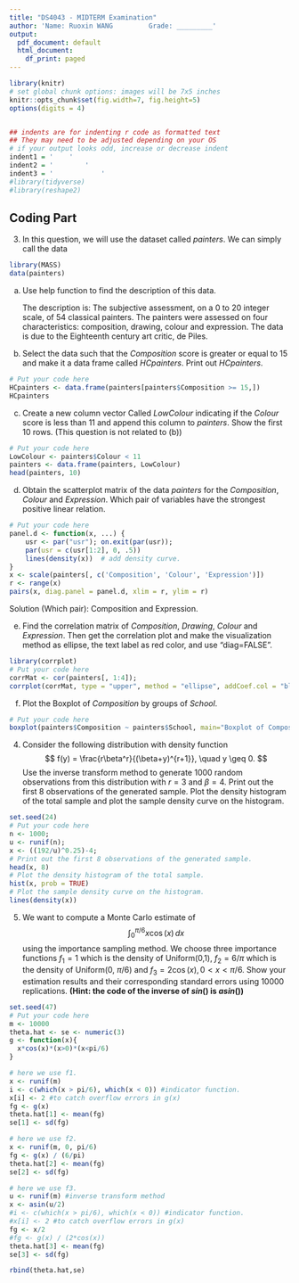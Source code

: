 ```yaml
---
title: "DS4043 - MIDTERM Examination"
author: 'Name: Ruoxin WANG         Grade: _________'
output:
  pdf_document: default
  html_document:
    df_print: paged
---
```



```r
library(knitr)
# set global chunk options: images will be 7x5 inches
knitr::opts_chunk$set(fig.width=7, fig.height=5)
options(digits = 4)


## indents are for indenting r code as formatted text
## They may need to be adjusted depending on your OS
# if your output looks odd, increase or decrease indent
indent1 = '    '
indent2 = '        '
indent3 = '            '
#library(tidyverse)
#library(reshape2)
```
## Coding Part

3. In this question, we will use the dataset called _painters_. We can simply call the data

```r
library(MASS)
data(painters)
```

(a) Use help function to find the description of this data. 

    The description is: The subjective assessment, on a 0 to 20 integer scale, of 54 classical painters. The painters were assessed on four characteristics: composition, drawing, colour and expression. The data is due to the Eighteenth century art critic, de Piles.

(b) Select the data such that the _Composition_ score is greater or equal to 15 and make it a data frame called _HCpainters_. Print out _HCpainters_.

```r
# Put your code here
HCpainters <- data.frame(painters[painters$Composition >= 15,])
HCpainters
```
    
(c) Create a new column vector Called _LowColour_ indicating if the _Colour_ score is less than 11 and append this column to _painters_. Show the first 10 rows. (This question is not related to (b))  
```r
# Put your code here
LowColour <- painters$Colour < 11
painters <- data.frame(painters, LowColour)
head(painters, 10)
``` 

(d) Obtain the scatterplot matrix of the data _painters_ for the _Composition_, _Colour_ and _Expression_. Which pair of variables have the strongest positive linear relation.

```r
# Put your code here
panel.d <- function(x, ...) {
	usr <- par("usr"); on.exit(par(usr));
	par(usr = c(usr[1:2], 0, .5))
	lines(density(x))  # add density curve.
}
x <- scale(painters[, c('Composition', 'Colour', 'Expression')])
r <- range(x)
pairs(x, diag.panel = panel.d, xlim = r, ylim = r)
```      
Solution (Which pair): Composition and Expression.

(e) Find the correlation matrix of _Composition_, _Drawing_, _Colour_ and _Expression_. Then get the correlation plot and make the visualization method as ellipse, the text label as red color, and use "diag=FALSE".

```r
library(corrplot)
# Put your code here
corrMat <- cor(painters[, 1:4]);
corrplot(corrMat, type = "upper", method = "ellipse", addCoef.col = "black", diag=FALSE, tl.col="red", tl.srt=45);
```

(f) Plot the Boxplot of _Composition_ by groups of _School_.

```r
# Put your code here
boxplot(painters$Composition ~ painters$School, main="Boxplot of Composition by groups of school", xlab="painters$School", ylab = "painters$Composition", boxwex = .4)
``` 

4. Consider the following distribution with density function
$$
f(y) = \frac{r\beta^r}{(\beta+y)^{r+1}}, \quad y \geq 0.
$$
Use the inverse transform method to generate 1000 random observations from this distribution with $r = 3$ and $\beta = 4$. Print out the first 8 observations of the generated sample. Plot the density histogram of the total sample and plot the sample density curve on the histogram.
    
```r
set.seed(24)
# Put your code here
n <- 1000;
u <- runif(n);
x <- ((192/u)^0.25)-4;
# Print out the first 8 observations of the generated sample.
head(x, 8)
# Plot the density histogram of the total sample.
hist(x, prob = TRUE)
# Plot the sample density curve on the histogram.
lines(density(x))
``` 

5. We want to compute a Monte Carlo estimate of
$$
\int_{0}^{\pi / 6} x\cos (x) \, dx
$$
using the importance sampling method. We choose three importance functions $f_1 = 1$ which is the density of Uniform(0,1), $f_2 =6/\pi$ which is the density of Uniform(0, $\pi/6$) and $f_3 = 2\cos (x), 0 <x<\pi/6$. Show your estimation results and their corresponding standard errors using 10000 replications. **(Hint: the code of the inverse of $sin()$ is $asin()$)**
    
```r
set.seed(47)
# Put your code here
m <- 10000
theta.hat <- se <- numeric(3)
g <- function(x){
  x*cos(x)*(x>0)*(x<pi/6)
}

# here we use f1.
x <- runif(m)
i <- c(which(x > pi/6), which(x < 0)) #indicator function.
x[i] <- 2 #to catch overflow errors in g(x)
fg <- g(x)
theta.hat[1] <- mean(fg)
se[1] <- sd(fg)

# here we use f2.
x <- runif(m, 0, pi/6)
fg <- g(x) / (6/pi)
theta.hat[2] <- mean(fg)
se[2] <- sd(fg)

# here we use f3.
u <- runif(m) #inverse transform method
x <- asin(u/2)
#i <- c(which(x > pi/6), which(x < 0)) #indicator function.
#x[i] <- 2 #to catch overflow errors in g(x)
fg <- x/2
#fg <- g(x) / (2*cos(x))
theta.hat[3] <- mean(fg)
se[3] <- sd(fg)

rbind(theta.hat,se)
```       
    
    
